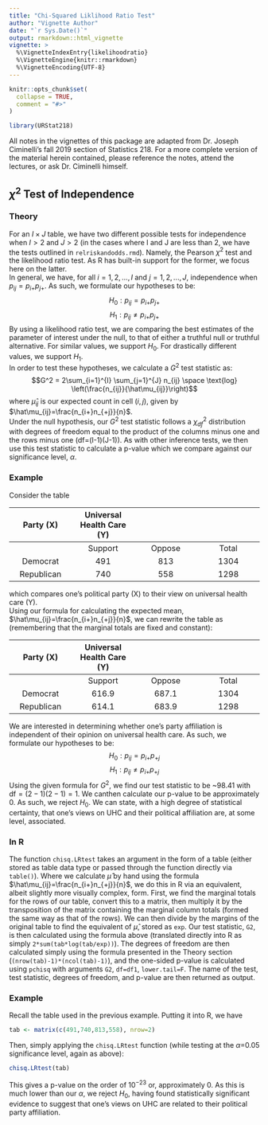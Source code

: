 ```yaml
---
title: "Chi-Squared Liklihood Ratio Test"
author: "Vignette Author"
date: "`r Sys.Date()`"
output: rmarkdown::html_vignette
vignette: >
  %\VignetteIndexEntry{likelihoodratio}
  %\VignetteEngine{knitr::rmarkdown}
  %\VignetteEncoding{UTF-8}
---
```


```r
knitr::opts_chunk$set(
  collapse = TRUE,
  comment = "#>"
)
```

```r
library(URStat218)
```

All notes in the vignettes of this package are adapted from Dr. Joseph Ciminelli's fall 2019 section of Statistics 218. For a more complete version of the material herein contained, please reference the notes, attend the lectures, or ask Dr. Ciminelli himself.  

## $\chi^2$ Test of Independence

### Theory
For an $I \times J$ table, we have two different possible tests for independence when $I>2$ and $J>2$ (in the cases where I and J are less than 2, we have the tests outlined in `relriskandodds.rmd`). Namely, the Pearson $\chi^2$ test and the likelihood ratio test. As R has built-in support for the former, we focus here on the latter.   
In general, we have, for all $i = 1,2,...,I$ and $j = 1,2,...,J$, independence when $p_{ij}=p_{i+}p_{j+}$. As such, we formulate our hypotheses to be:
$$H_0: p_{ij}=p_{i+}p_{j+}$$
$$H_1: p_{ij}\neq p_{i+}p_{j+}$$
By using a likelihood ratio test, we are comparing the best estimates of the parameter of interest under the null, to that of either a truthful null or truthful alternative. For similar values, we support $H_0$. For drastically different values, we support $H_1$.  
In order to test these hypotheses, we calculate a $G^2$ test statistic as:
$$G^2 = 2\sum_{i=1}^{I} \sum_{j=1}^{J} n_{ij} \space \text{log} \left(\frac{n_{ij}}{\hat\mu_{ij}}\right)$$
where $\hat\mu_{ij}$ is our expected count in cell $(i,j)$, given by $\hat\mu_{ij}=\frac{n_{i+}n_{+j}}{n}$.  
Under the null hypothesis, our $G^2$ test statistic follows a $\chi^2_{df}$ distribution with degrees of freedom equal to the product of the columns minus one and the rows minus one (df=(I-1)(J-1)). As with other inference tests, we then use this test statistic to calculate a p-value which we compare against our significance level, $\alpha$.
  
### Example
Consider the table

|Party (X)|Universal Health Care (Y)        |            |             |
|:--:           |:--:               |:--:        |:--:         |
|               |Support                  |Oppose           |  Total      |
|Democrat              |   491        | 813   |   1304  |
|Republican              |    740       |  558  |   1298  |

which compares one's political party (X) to their view on universal health care (Y).  
Using our formula for calculating the expected mean, $\hat\mu_{ij}=\frac{n_{i+}n_{+j}}{n}$, we can rewrite the table as (remembering that the marginal totals are fixed and constant):

|Party (X)|Universal Health Care (Y)        |            |             |
|:--:           |:--:               |:--:        |:--:         |
|               |Support                  |Oppose           |  Total      |
|Democrat              |   616.9        | 687.1   |   1304  |
|Republican              |    614.1       |  683.9  |   1298  |

We are interested in determining whether one's party affiliation is independent of their opinion on universal health care. As such, we formulate our hypotheses to be:
$$H_0: p_{ij}=p_{i+}p_{+j}$$
$$H_1: p_{ij} \neq p_{i+}p_{+j}$$
Using the given formula for $G^2$, we find our test statistic to be ~98.41 with $\text{df}=(2-1)(2-1)=1$. We canthen calculate our p-value to be approximately 0. As such, we reject $H_0$. We can state, with a high degree of statistical certainty, that one's views on UHC and their political affiliation are, at some level, associated. 
  
### In R
The function `chisq.LRtest` takes an argument in the form of a table (either stored as table data type or passed through the function directly via `table()`). Where we calculate $\hat{\mu}$ by hand using the formula $\hat\mu_{ij}=\frac{n_{i+}n_{+j}}{n}$, we do this in R via an equivalent, albeit slightly more visually complex, form. First, we find the marginal totals for the rows of our table, convert this to a matrix, then multiply it by the transposition of the matrix containing the marginal column totals (formed the same way as that of the rows). We can then divide by the margins of the original table to find the equivalent of $\hat{\mu}$, stored as `exp`. Our test statistic, `G2`, is then calculated using the formula above (translated directly into R as simply `2*sum(tab*log(tab/exp))`). The degrees of freedom are then calculated simply using the formula presented in the Theory section (`(nrow(tab)-1)*(ncol(tab)-1)`), and the one-sided p-value is calculated using `pchisq` with arguments `G2`, `df=df1`, `lower.tail=F`. The name of the test, test statistic, degrees of freedom, and p-value are then returned as output.

### Example
Recall the table used in the previous example. Putting it into R, we have 
```r
tab <- matrix(c(491,740,813,558), nrow=2)
```
Then, simply applying the `chisq.LRtest` function (while testing at the $\alpha$=0.05 significance level, again as above):
```r
chisq.LRtest(tab)
```
This gives a p-value on the order of $10^{-23}$ or, approximately 0. As this is much lower than our $\alpha$, we reject $H_0$, having found statistically significant evidence to suggest that one's views on UHC are related to their political party affiliation.



